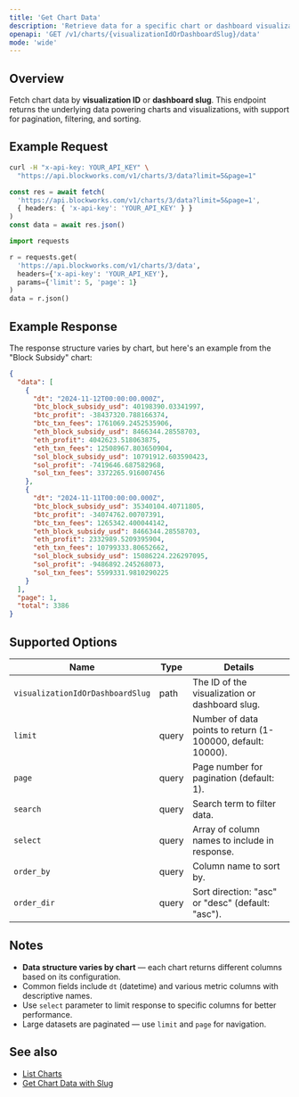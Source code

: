```yaml
---
title: 'Get Chart Data'
description: 'Retrieve data for a specific chart or dashboard visualization'
openapi: 'GET /v1/charts/{visualizationIdOrDashboardSlug}/data'
mode: 'wide'
---
```


## Overview

Fetch chart data by **visualization ID** or **dashboard slug**. This endpoint returns the underlying data powering charts and visualizations, with support for pagination, filtering, and sorting.

## Example Request

<CodeGroup>

```bash cURL
curl -H "x-api-key: YOUR_API_KEY" \
  "https://api.blockworks.com/v1/charts/3/data?limit=5&page=1"
```

```typescript TypeScript
const res = await fetch(
  'https://api.blockworks.com/v1/charts/3/data?limit=5&page=1',
  { headers: { 'x-api-key': 'YOUR_API_KEY' } }
)
const data = await res.json()
```

```python Python
import requests

r = requests.get(
  'https://api.blockworks.com/v1/charts/3/data',
  headers={'x-api-key': 'YOUR_API_KEY'},
  params={'limit': 5, 'page': 1}
)
data = r.json()
```

</CodeGroup>

## Example Response

The response structure varies by chart, but here's an example from the "Block Subsidy" chart:

```json
{
  "data": [
    {
      "dt": "2024-11-12T00:00:00.000Z",
      "btc_block_subsidy_usd": 40198390.03341997,
      "btc_profit": -38437320.788166374,
      "btc_txn_fees": 1761069.2452535906,
      "eth_block_subsidy_usd": 8466344.28558703,
      "eth_profit": 4042623.518063875,
      "eth_txn_fees": 12508967.803650904,
      "sol_block_subsidy_usd": 10791912.603590423,
      "sol_profit": -7419646.687582968,
      "sol_txn_fees": 3372265.916007456
    },
    {
      "dt": "2024-11-11T00:00:00.000Z",
      "btc_block_subsidy_usd": 35340104.40711805,
      "btc_profit": -34074762.00707391,
      "btc_txn_fees": 1265342.400044142,
      "eth_block_subsidy_usd": 8466344.28558703,
      "eth_profit": 2332989.5209395904,
      "eth_txn_fees": 10799333.80652662,
      "sol_block_subsidy_usd": 15086224.226297095,
      "sol_profit": -9486892.245268073,
      "sol_txn_fees": 5599331.9810290225
    }
  ],
  "page": 1,
  "total": 3386
}
```

## Supported Options

| Name | Type | Details |
| - | - | - |
| `visualizationIdOrDashboardSlug` | path | The ID of the visualization or dashboard slug. |
| `limit` | query | Number of data points to return (1-100000, default: 10000). |
| `page` | query | Page number for pagination (default: 1). |
| `search` | query | Search term to filter data. |
| `select` | query | Array of column names to include in response. |
| `order_by` | query | Column name to sort by. |
| `order_dir` | query | Sort direction: "asc" or "desc" (default: "asc"). |

## Notes

- **Data structure varies by chart** — each chart returns different columns based on its configuration.
- Common fields include `dt` (datetime) and various metric columns with descriptive names.
- Use `select` parameter to limit response to specific columns for better performance.
- Large datasets are paginated — use `limit` and `page` for navigation.

## See also

- [List Charts](/api-reference/charts/list)
- [Get Chart Data with Slug](/api-reference/charts/get-data-with-slug)